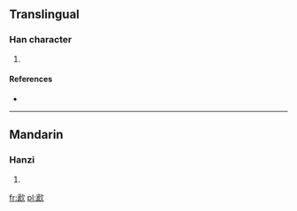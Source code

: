 ==Translingual==

===Han character===
{{Han char|rn=76|rad=欠|as=10|sn=14|four=7728<sub>2</sub>|canj=竹山弓人 (HUNO)}}

# {{defn|Han|sort=欠10}}

====References====
* {{Han ref|kx=0571.060|dkj=16166|dj=0959.050|hdz=32148.020|uh=6B4B|ud=27467|bh=E265|bd=57957}}

----

==Mandarin==

===Hanzi===
{{cmn-hanzi|pin=[[yí]] ([[yi2]])|wg=i<sup>2</sup>}}

# {{defn|lang=cmn|sort=欠10}}

[[fr:歋]]
[[pl:歋]]